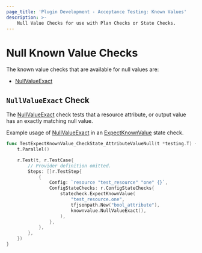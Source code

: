 ```yaml
---
page_title: 'Plugin Development - Acceptance Testing: Known Values'
description: >-
    Null Value Checks for use with Plan Checks or State Checks.
---
```


# Null Known Value Checks

The known value checks that are available for null values are:

* [NullValueExact](/terraform/plugin/testing/acceptance-tests/known-value-checks/null#nullvalueexact-check)

## `NullValueExact` Check

The [NullValueExact](https://pkg.go.dev/github.com/hashicorp/terraform-plugin-testing/knownvalue#NullValueExact) check tests that a resource attribute, or output value has an exactly matching null value.

Example usage of [NullValueExact](https://pkg.go.dev/github.com/hashicorp/terraform-plugin-testing/knownvalue#NullValueExact) in an [ExpectKnownValue](/terraform/plugin/testing/acceptance-tests/state-checks/resource) state check.

```go
func TestExpectKnownValue_CheckState_AttributeValueNull(t *testing.T) {
	t.Parallel()

	r.Test(t, r.TestCase{
		// Provider definition omitted.
		Steps: []r.TestStep{
			{
				Config: `resource "test_resource" "one" {}`,
				ConfigStateChecks: r.ConfigStateChecks{
					statecheck.ExpectKnownValue(
						"test_resource.one",
						tfjsonpath.New("bool_attribute"),
						knownvalue.NullValueExact(),
					),
				},
			},
		},
	})
}
```

